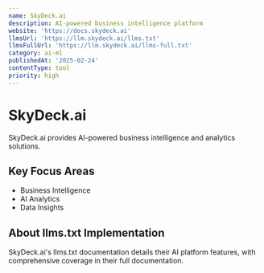 ```yaml
---
name: SkyDeck.ai
description: AI-powered business intelligence platform
website: 'https://docs.skydeck.ai'
llmsUrl: 'https://llm.skydeck.ai/llms.txt'
llmsFullUrl: 'https://llm.skydeck.ai/llms-full.txt'
category: ai-ml
publishedAt: '2025-02-24'
contentType: tool
priority: high
---
```


# SkyDeck.ai

SkyDeck.ai provides AI-powered business intelligence and analytics solutions.

## Key Focus Areas

- Business Intelligence
- AI Analytics
- Data Insights

## About llms.txt Implementation

SkyDeck.ai's llms.txt documentation details their AI platform features, with comprehensive coverage in their full documentation.
